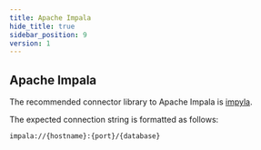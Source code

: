 ```yaml
---
title: Apache Impala
hide_title: true
sidebar_position: 9
version: 1
---
```


## Apache Impala

The recommended connector library to Apache Impala is [impyla](https://github.com/cloudera/impyla).

The expected connection string is formatted as follows:

```
impala://{hostname}:{port}/{database}
```

